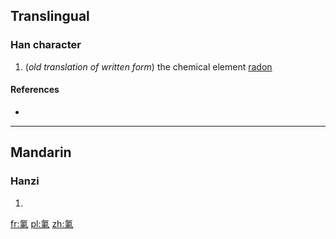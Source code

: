 {{also|氡}}
==Translingual==

===Han character===
{{Han char|rn=84|rad=气|as=08|sn=12|four=|canj=ONDW}}

# (''old translation of written form'') the chemical element [[radon]]

====References====
* {{Han ref|kx=0600.011|dkj=17070|hdz=32013.050|uh=6C2D|ud=27693}}

----

==Mandarin==

===Hanzi===
{{cmn-hanzi|pin=[[dōng]] ([[dong1]])|wg=tung<sup>1</sup>}}

# {{defn|lang=cmn|sort=气08}}

[[fr:氭]]
[[pl:氭]]
[[zh:氭]]